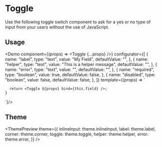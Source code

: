 
<Meta
  title="Toggle"
  description="Use the following toggle switch component to ask for a yes or no type of input from your users without the use of JavaScript."
/>

# Toggle

Use the following toggle switch component to ask for a yes or no type of input from your users without the use of JavaScript.

## Usage

<Demo
  component={(props) => <Toggle {...props} />}
  configurator={[
    {
      name: "label",
      type: "text",
      value: "My Field",
      defaultValue: "",
    },
    {
      name: "helper",
      type: "text",
      value: "This is a helper message",
      defaultValue: "",
    },
    {
      name: "error",
      type: "text",
      value: "",
      defaultValue: "",
    },
    {
      name: "required",
      type: "boolean",
      value: true,
      defaultValue: false,
    },
    {
      name: "disabled",
      type: "boolean",
      value: false,
      defaultValue: false,
    },
  ]}
  template={(props) => `

      return <Toggle ${props} bind={this.field} />;
    }

`}/>

## Theme

<ThemePreview
  theme={{
    inlineInput: theme.inlineInput,
    label: theme.label,
    corner: theme.corner,
    toggle: theme.toggle,
    helper: theme.helper,
    error: theme.error,
  }}
/>
